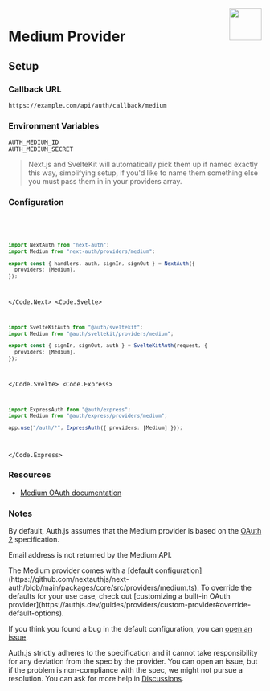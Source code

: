 
<img align="right" src="/img/providers/medium.svg" height="64" width="64" />

# Medium Provider

## Setup

### Callback URL

```
https://example.com/api/auth/callback/medium
```

### Environment Variables

```
AUTH_MEDIUM_ID
AUTH_MEDIUM_SECRET
```

> Next.js and SvelteKit will automatically pick them up if named exactly this way, simplifying
> setup, if you'd like to name them something else you must pass them in in your providers array.

### Configuration

<Code>
  <Code.Next>

```ts filename="/auth.ts"
import NextAuth from "next-auth";
import Medium from "next-auth/providers/medium";

export const { handlers, auth, signIn, signOut } = NextAuth({
  providers: [Medium],
});
```

  </Code.Next>
  <Code.Svelte>

```ts filename="/auth.ts"
import SvelteKitAuth from "@auth/sveltekit";
import Medium from "@auth/sveltekit/providers/medium";

export const { signIn, signOut, auth } = SvelteKitAuth(request, {
  providers: [Medium],
});
```

  </Code.Svelte>
  <Code.Express>

```ts filename="/src/app.ts"
import ExpressAuth from "@auth/express";
import Medium from "@auth/express/providers/medium";

app.use("/auth/*", ExpressAuth({ providers: [Medium] }));
```

  </Code.Express>
</Code>

### Resources

- [Medium OAuth documentation](https://example.com)

### Notes

By default, Auth.js assumes that the Medium provider is
based on the [OAuth 2](https://www.rfc-editor.org/rfc/rfc6749.html) specification.

<Callout type="warning">

Email address is not returned by the Medium API.

</Callout>

<Callout>
  The Medium provider comes with a [default
  configuration](https://github.com/nextauthjs/next-auth/blob/main/packages/core/src/providers/medium.ts).
  To override the defaults for your use case, check out [customizing a built-in
  OAuth
  provider](https://authjs.dev/guides/providers/custom-provider#override-default-options).
</Callout>

If you think you found a bug in the default configuration, you can [open an issue](https://authjs.dev/new/provider-issue).

Auth.js strictly adheres to the specification and it cannot take responsibility for any deviation from
the spec by the provider. You can open an issue, but if the problem is non-compliance with the spec,
we might not pursue a resolution. You can ask for more help in [Discussions](https://authjs.dev/new/github-discussions).
